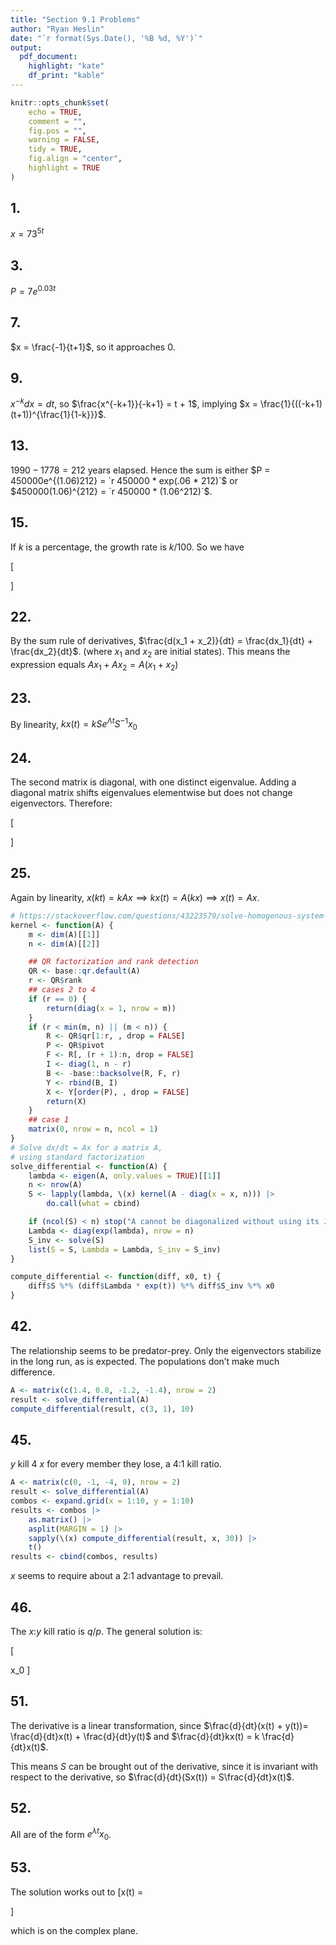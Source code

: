 ```yaml
---
title: "Section 9.1 Problems"
author: "Ryan Heslin"
date: "`r format(Sys.Date(), '%B %d, %Y')`"
output:
  pdf_document:
    highlight: "kate"
    df_print: "kable"
---
```


```r

knitr::opts_chunk$set(
    echo = TRUE,
    comment = "",
    fig.pos = "",
    warning = FALSE,
    tidy = TRUE,
    fig.align = "center",
    highlight = TRUE
)
```

## 1.

$x = 7 3^{5t}$

## 3.

$P=7e^{0.03t}$

## 7.

$x = \frac{-1}{t+1}$, so it approaches 0.

## 9.

$x^{-k}dx = dt$, so $\frac{x^{-k+1}}{-k+1} = t + 1$, implying $x = \frac{1}{((-k+1)(t+1))^{\frac{1}{1-k}}}$.

## 13.

$1990-1778=212$ years elapsed.
Hence the sum is either $P = 450000e^{(1.06)212} = `r 450000 * exp(.06 * 212)`$ or $450000(1.06)^{212} = `r 450000 * (1.06^212)`$.

## 15.

If $k$ is a percentage, the growth rate is $k/100$. So we have

\[
\begin{aligned}
& 2 = e^t(k/100) \\
& \ln 2 = t(k/100) \\
& t = \frac{ln 2}{ k/100}\\
& t = \frac{100 \ln 2}{k}
& t \approx \frac{69}{k}
\end{aligned}
\]


## 22.

By the sum rule of derivatives, $\frac{d(x_1 + x_2)}{dt} = \frac{dx_1}{dt} + \frac{dx_2}{dt}$.
(where $x_1$ and $x_2$ are initial states).
This means the expression equals $Ax_1 + Ax_2 =A(x_1 + x_2)$

## 23.

By linearity, $kx(t) = kSe^{\Lambda t}S^{-1}x_0$

## 24.

The second matrix is diagonal, with one distinct eigenvalue. Adding
a diagonal matrix shifts eigenvalues elementwise but does not change
eigenvectors. Therefore:


\[\begin{aligned}
& c(t) = Se^{(\Lambda + k) t} S^{-1}c_0 \\
& = e^{kt}Se^{\Lambda  t} S^{-1}c_0\\
& e^{kt}x(t) = e^{kt}x(t)
\end{aligned}
\]

## 25.

Again by linearity, $x(kt) = kAx \implies kx(t) = A(kx) \implies x(t) = Ax$.

```r
# https://stackoverflow.com/questions/43223579/solve-homogenous-system-ax-0-for-any-m-n-matrix-a-in-r-find-null-space-basi/43225005#43225005
kernel <- function(A) {
    m <- dim(A)[[1]]
    n <- dim(A)[[2]]

    ## QR factorization and rank detection
    QR <- base::qr.default(A)
    r <- QR$rank
    ## cases 2 to 4
    if (r == 0) {
        return(diag(x = 1, nrow = m))
    }
    if (r < min(m, n) || (m < n)) {
        R <- QR$qr[1:r, , drop = FALSE]
        P <- QR$pivot
        F <- R[, (r + 1):n, drop = FALSE]
        I <- diag(1, n - r)
        B <- -base::backsolve(R, F, r)
        Y <- rbind(B, I)
        X <- Y[order(P), , drop = FALSE]
        return(X)
    }
    ## case 1
    matrix(0, nrow = n, ncol = 1)
}
# Solve dx/dt = Ax for a matrix A,
# using standard factorization
solve_differential <- function(A) {
    lambda <- eigen(A, only.values = TRUE)[[1]]
    n <- nrow(A)
    S <- lapply(lambda, \(x) kernel(A - diag(x = x, n))) |>
        do.call(what = cbind)

    if (ncol(S) < n) stop("A cannot be diagonalized without using its Jordan form, everybody panic")
    Lambda <- diag(exp(lambda), nrow = n)
    S_inv <- solve(S)
    list(S = S, Lambda = Lambda, S_inv = S_inv)
}

compute_differential <- function(diff, x0, t) {
    diff$S %*% (diff$Lambda * exp(t)) %*% diff$S_inv %*% x0
}
```


## 42.


The relationship seems to be predator-prey. Only the eigenvectors stabilize in the long run, as is expected. The populations don't make much difference.
```r
A <- matrix(c(1.4, 0.8, -1.2, -1.4), nrow = 2)
result <- solve_differential(A)
compute_differential(result, c(3, 1), 10)
```


## 45.


$y$ kill 4 $x$ for every member they lose,
a 4:1 kill ratio.
```r
A <- matrix(c(0, -1, -4, 0), nrow = 2)
result <- solve_differential(A)
combos <- expand.grid(x = 1:10, y = 1:10)
results <- combos |>
    as.matrix() |>
    asplit(MARGIN = 1) |>
    sapply(\(x) compute_differential(result, x, 30)) |>
    t()
results <- cbind(combos, results)
```

$x$ seems to require about a 2:1 advantage to prevail.

## 46.

The $x$:$y$ kill ratio is $q/p$. The general solution is:

\[
\frac{1}{2\sqrt{p/q}}\begin{bmatrix} 1 & 1 \\
\sqrt{p/q} & - \sqrt{p/q}
\end{bmatrix}
\begin{bmatrix}
e^{\sqrt{pq}t} & 0 \\
0 & e^{-\sqrt{pq}t}
\end{bmatrix}
\begin{bmatrix}
- \sqrt{p/q} & -1 \\
- \sqrt{p/q} & 1
  \end{bmatrix} x_0
  \]

## 51.

The derivative is a linear transformation, since $\frac{d}{dt}(x(t) + y(t))= \frac{d}{dt}x(t) + \frac{d}{dt}y(t)$
and $\frac{d}{dt}kx(t) = k \frac{d}{dt}x(t)$.

This means $S$ can be brought out of the derivative, since it is invariant with
respect to the derivative, so $\frac{d}{dt}(Sx(t)) = S\frac{d}{dt}x(t)$.


## 52.

All are of the form $e^{\lambda t}x_0$.

## 53.

The solution works out to
\[x(t) = \frac{1}{2i} \begin{bmatrix}
i(e^{(p + qi)t} + e^{(p-qi)t}) \\
e^{(p + qi)t} - e^{(p-qi)t}
\end{bmatrix}\]

which is on the complex plane.
